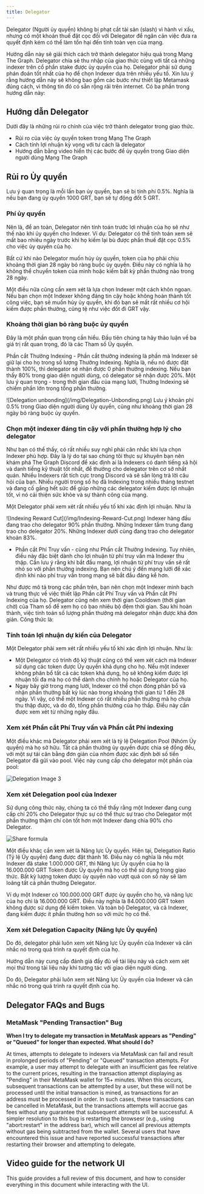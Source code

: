 ```yaml
---
title: Delegator
---
```


Delegator (Người ủy quyền) không bị phạt cắt tài sản (slash) vì hành vi xấu, nhưng có một khoản thuế đặt cọc đối với Delegator để ngăn cản việc đưa ra quyết định kém có thể làm tổn hại đến tính toàn vẹn của mạng.

Hướng dẫn này sẽ giải thích cách trở thành delegator hiệu quả trong Mạng The Graph. Delegator chia sẻ thu nhập của giao thức cùng với tất cả những indexer trên cổ phần stake được ủy quyền của họ. Delegator phải sử dụng phán đoán tốt nhất của họ để chọn Indexer dựa trên nhiều yếu tố. Xin lưu ý rằng hướng dẫn này sẽ không bao gồm các bước như thiết lập Metamask đúng cách, vì thông tin đó có sẵn rộng rãi trên internet. Có ba phần trong hướng dẫn này:

## Hướng dẫn Delegator

Dưới đây là những rủi ro chính của việc trở thành delegator trong giao thức.

- Rủi ro của việc ủy quyền token trong Mạng The Graph
- Cách tính lợi nhuận kỳ vọng với tư cách là delegator
- Hướng dẫn bằng video hiển thị các bước để ủy quyền trong Giao diện người dùng Mạng The Graph

## Rủi ro Ủy quyền

Lưu ý quan trọng là mỗi lần bạn ủy quyền, bạn sẽ bị tính phí 0.5%. Nghĩa là nếu bạn đang ủy quyền 1000 GRT, bạn sẽ tự động đốt 5 GRT.

### Phí ủy quyền

Nên là, để an toàn, Delegator nên tính toán trước lợi nhuận của họ sẽ như thế nào khi ủy quyền cho Indexer. Ví dụ: Delegator có thể tính toán xem sẽ mất bao nhiêu ngày trước khi họ kiếm lại bù được phần thuế đặt cọc 0.5% cho việc ủy quyền của họ.

Bất cứ khi nào Delegator muốn hủy ủy quyền, token của họ phải chịu khoảng thời gian 28 ngày bỏ ràng buộc ủy quyền. Điều này có nghĩa là họ không thể chuyển token của mình hoặc kiếm bất kỳ phần thưởng nào trong 28 ngày.

Một điều nữa cũng cần xem xét là lựa chọn Indexer một cách khôn ngoan. Nếu bạn chọn một Indexer không đáng tin cậy hoặc không hoàn thành tốt công việc, bạn sẽ muốn hủy ủy quyền, khi đó bạn sẽ mất rất nhiều cơ hội kiếm được phần thưởng, cũng tệ như việc đốt đi GRT vậy.

### Khoảng thời gian bỏ ràng buộc ủy quyền

Đây là một phần quan trọng cần hiểu. Đầu tiên chúng ta hãy thảo luận về ba giá trị rất quan trọng, đó là các Tham số Ủy quyền.

Phần cắt Thưởng Indexing - Phần cắt thưởng indexing là phần mà Indexer sẽ giữ lại cho họ trong số lượng Thưởng Indexing. Nghĩa là, nếu nó được đặt thành 100%, thì delegator sẽ nhận được 0 phần thưởng indexing. Nếu bạn thấy 80% trong giao diện người dùng, có delegator sẽ nhận được 20%. Một lưu ý quan trọng - trong thời gian đầu của mạng lưới, Thưởng Indexing sẽ chiếm phần lớn trong tổng phần thưởng.

<div sx={{ mx: 'auto', maxWidth: '400px' }}>
  ![Delegation unbonding](/img/Delegation-Unbonding.png) Lưu ý khoản phí 0.5% trong Giao diện người dùng Ủy quyền, cũng
  như khoảng thời gian 28 ngày bỏ ràng buộc ủy quyền.
</div>

### Chọn một indexer đáng tin cậy với phần thưởng hợp lý cho delegator

Như bạn có thể thấy, có rất nhiều suy nghĩ phải cân nhắc khi lựa chọn Indexer phù hợp. Đây là lý do tại sao chúng tôi thực sự khuyên bạn nên khám phá The Graph Discord để xác định ai là Indexers có danh tiếng xã hội và danh tiếng kỹ thuật tốt nhất, để thưởng cho delegator trên cơ sở nhất quán. Nhiều Indexers rất tích cực trong Discord và sẽ sẵn lòng trả lời câu hỏi của bạn. Nhiều người trong số họ đã Indexing trong nhiều tháng testnet và đang cố gắng hết sức để giúp những các delegator kiếm được lợi nhuận tốt, vì nó cải thiện sức khỏe và sự thành công của mạng.

Một Delegator phải xem xét rất nhiều yếu tố khi xác định lợi nhuận. Như là

<div sx={{ mx: 'auto', maxWidth: '700px' }}>
  ![Indexing Reward Cut](/img/Indexing-Reward-Cut.png) Indexer hàng đầu đang trao cho delegator 90% phần thưởng. Những
  Indexer tầm trung đang trao cho delegator 20%. Những Indexer dưới cùng đang trao cho delegator khoản 83%.
</div>

- Phần cắt Phí Truy vấn - cũng như Phần cắt Thưởng Indexing. Tuy nhiên, điều này đặc biệt dành cho lợi nhuận từ phí truy vấn mà Indexer thu thập. Cần lưu ý rằng khi bắt đầu mạng, lợi nhuận từ phí truy vấn sẽ rất nhỏ so với phần thưởng indexing. Bạn nên chú ý đến mạng lưới để xác định khi nào phí truy vấn trong mạng sẽ bắt đầu đáng kể hơn.

Như được mô tả trong các phần trên, bạn nên chọn một Indexer minh bạch và trung thực về việc thiết lập Phần cắt Phí Truy vấn và Phần cắt Phí Indexing của họ. Delegator cũng nên xem thời gian Cooldown (thời gian chờ) của Tham số để xem họ có bao nhiêu bộ đệm thời gian. Sau khi hoàn thành, việc tính toán số lượng phần thưởng mà delegator nhận được khá đơn giản. Công thức là:

### Tính toán lợi nhuận dự kiến của Delegator

Một Delegator phải xem xét rất nhiều yếu tố khi xác định lợi nhuận. Như là:

- Một Delegator có trình độ kỹ thuật cũng có thể xem xét cách mà Indexer sử dụng các token được Ủy quyền khả dụng cho họ. Nếu một indexer không phân bổ tất cả các token khả dụng, họ sẽ không kiếm được lợi nhuận tối đa mà họ có thể dành cho chính họ hoặc Delegator của họ.
- Ngay bây giờ trong mạng lưới, Indexer có thể chọn đóng phân bổ và nhận phần thưởng bất kỳ lúc nào trong khoảng thời gian từ 1 đến 28 ngày. Vì vậy, có thể một Indexer có rất nhiều phần thưởng mà họ chưa thu thập được, và do đó, tổng phần thưởng của họ thấp. Điều này cần được xem xét từ những ngày đầu.

### Xem xét Phần cắt Phí Truy vấn và Phần cắt Phí indexing

Một điều khác mà Delegator phải xem xét là tỷ lệ Delegation Pool (Nhóm Ủy quyền) mà họ sở hữu. Tất cả phần thưởng ủy quyền được chia sẻ đồng đều, với một sự tái cân bằng đơn giản của nhóm được xác định bởi số tiền Delegator đã gửi vào pool. Việc này cung cấp cho delegator một phần của pool:

![Delegation Image 3](/img/Delegation-Reward-Formula.png)

### Xem xét Delegation pool của Indexer

Sử dụng công thức này, chúng ta có thể thấy rằng một Indexer đang cung cấp chỉ 20% cho Delegator thực sự có thể thực sự trao cho Delegator một phần thưởng thậm chí còn tốt hơn một Indexer đang chia 90% cho Delegator.

![Share formula](/img/Share-Forumla.png)

Một điều khác cần xem xét là Năng lực Ủy quyền. Hiện tại, Delegation Ratio (Tỷ lệ Ủy quyền) đang được đặt thành 16. Điều này có nghĩa là nếu một Indexer đã stake 1.000.000 GRT, thì Năng lực Ủy quyền của họ là 16.000.000 GRT Token được Ủy quyền mà họ có thể sử dụng trong giao thức. Bất kỳ lượng token được ủy quyền nào vượt quá con số này sẽ làm loãng tất cả phần thưởng Delegator.

Ví dụ một Indexer có 100.000.000 GRT được ủy quyền cho họ, và năng lực của họ chỉ là 16.000.000 GRT. Điều này nghĩa là 84.000.000 GRT token không được sử dụng để kiếm token. Và toàn bộ Delegator, và cả Indexer, đang kiếm được ít phần thưởng hơn so với mức họ có thể.

### Xem xét Delegation Capacity (Năng lực Ủy quyền)

Do đó, delegator phải luôn xem xét Năng lực Ủy quyền của Indexer và cân nhắc nó trong quá trình ra quyết định của họ.

Hướng dẫn này cung cấp đánh giá đầy đủ về tài liệu này và cách xem xét mọi thứ trong tài liệu này khi tương tác với giao diện người dùng.

Do đó, Delegator phải luôn xem xét Năng lực Ủy quyền của Indexer và cân nhắc nó trong quá trình ra quyết định của họ.

## Delegator FAQs and Bugs

### MetaMask "Pending Transaction" Bug

**When I try to delegate my transaction in MetaMask appears as "Pending" or "Queued" for longer than expected. What should I do?**

At times, attempts to delegate to indexers via MetaMask can fail and result in prolonged periods of "Pending" or "Queued" transaction attempts. For example, a user may attempt to delegate with an insufficient gas fee relative to the current prices, resulting in the transaction attempt displaying as "Pending" in their MetaMask wallet for 15+ minutes. When this occurs, subsequent transactions can be attempted by a user, but these will not be processed until the initial transaction is mined, as transactions for an address must be processed in order. In such cases, these transactions can be cancelled in MetaMask, but the transactions attempts will accrue gas fees without any guarantee that subsequent attempts will be successful. A simpler resolution to this bug is restarting the browsesr (e.g., using "abort:restart" in the address bar), which will cancel all previous attempts without gas being subtracted from the wallet. Several users that have encountered this issue and have reported successful transactions after restarting their browser and attempting to delegate.

## Video guide for the network UI

This guide provides a full review of this document, and how to consider everything in this document while interacting with the UI.

<VideoEmbed youtube="2G7S2gdURdc" />
